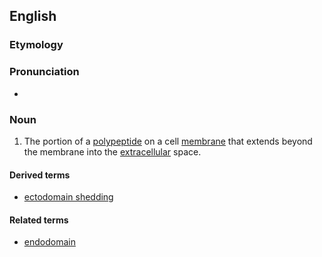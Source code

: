 ==English==
===Etymology===

{{prefix|ecto|domain}}

===Pronunciation===

* {{a|US}} {{IPA|ˈɛktoʊdoʊˌmeɪn}}

===Noun===
{{en-noun}}
{{wikipedia}}

#{{biochemistry}} The portion of a [[polypeptide]] on a cell [[membrane]] that extends beyond the membrane into the [[extracellular]] space.

====Derived terms====
*[[ectodomain shedding]]

====Related terms====
*[[endodomain]]